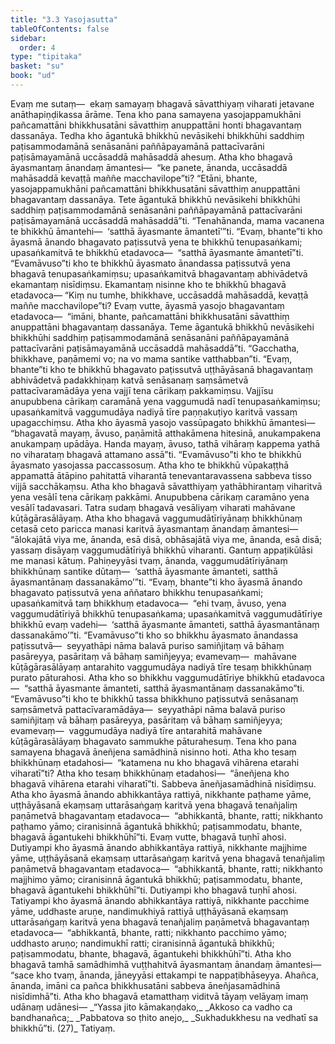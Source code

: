 ```yaml
---
title: "3.3 Yasojasutta"
tableOfContents: false
sidebar:
  order: 4
type: "tipitaka"
basket: "su"
book: "ud"
---
```



<DynamicBreadcrumb />

<Division number="23" book="ud">

<Paragraph number="177" book="ud">
Evaṃ me sutaṃ—  ekaṃ samayaṃ bhagavā sāvatthiyaṃ viharati jetavane anāthapiṇḍikassa ārāme. Tena kho pana samayena yasojappamukhāni pañcamattāni bhikkhusatāni sāvatthiṃ anuppattāni honti bhagavantaṃ dassanāya. Tedha kho āgantukā bhikkhū nevāsikehi bhikkhūhi saddhiṃ paṭisammodamānā senāsanāni paññāpayamānā pattacīvarāni paṭisāmayamānā uccāsaddā mahāsaddā ahesuṃ.
</Paragraph>

<Paragraph number="178" book="ud">
Atha kho bhagavā āyasmantaṃ ānandaṃ āmantesi—  “ke panete, ānanda, uccāsaddā mahāsaddā kevaṭṭā maññe macchavilope”ti? “Etāni, bhante, yasojappamukhāni pañcamattāni bhikkhusatāni sāvatthiṃ anuppattāni bhagavantaṃ dassanāya. Tete āgantukā bhikkhū nevāsikehi bhikkhūhi saddhiṃ paṭisammodamānā senāsanāni paññāpayamānā pattacīvarāni paṭisāmayamānā uccāsaddā mahāsaddā”ti. “Tenahānanda, mama vacanena te bhikkhū āmantehi—  ‘satthā āyasmante āmantetī’”ti.
</Paragraph>

<Paragraph number="179" book="ud">
“Evaṃ, bhante”ti kho āyasmā ānando bhagavato paṭissutvā yena te bhikkhū tenupasaṅkami; upasaṅkamitvā te bhikkhū etadavoca—  “satthā āyasmante āmantetī”ti. “Evamāvuso”ti kho te bhikkhū āyasmato ānandassa paṭissutvā yena bhagavā tenupasaṅkamiṃsu; upasaṅkamitvā bhagavantaṃ abhivādetvā ekamantaṃ nisīdiṃsu. Ekamantaṃ nisinne kho te bhikkhū bhagavā etadavoca—
</Paragraph>

<Paragraph number="180" book="ud">
“Kiṃ nu tumhe, bhikkhave, uccāsaddā mahāsaddā, kevaṭṭā maññe macchavilope”ti? Evaṃ vutte, āyasmā yasojo bhagavantaṃ etadavoca—  “imāni, bhante, pañcamattāni bhikkhusatāni sāvatthiṃ anuppattāni bhagavantaṃ dassanāya. Teme āgantukā bhikkhū nevāsikehi bhikkhūhi saddhiṃ paṭisammodamānā senāsanāni paññāpayamānā pattacīvarāni paṭisāmayamānā uccāsaddā mahāsaddā”ti. “Gacchatha, bhikkhave, paṇāmemi vo; na vo mama santike vatthabban”ti.
</Paragraph>

<Paragraph number="181" book="ud">
“Evaṃ, bhante”ti kho te bhikkhū bhagavato paṭissutvā uṭṭhāyāsanā bhagavantaṃ abhivādetvā padakkhiṇaṃ katvā senāsanaṃ saṃsāmetvā pattacīvaramādāya yena vajjī tena cārikaṃ pakkamiṃsu. Vajjīsu anupubbena cārikaṃ caramānā yena vaggumudā nadī tenupasaṅkamiṃsu; upasaṅkamitvā vaggumudāya nadiyā tīre paṇṇakuṭiyo karitvā vassaṃ upagacchiṃsu.
</Paragraph>

<Paragraph number="182" book="ud">
Atha kho āyasmā yasojo vassūpagato bhikkhū āmantesi—  “bhagavatā mayaṃ, āvuso, paṇāmitā atthakāmena hitesinā, anukampakena anukampaṃ upādāya. Handa mayaṃ, āvuso, tathā vihāraṃ kappema yathā no viharataṃ bhagavā attamano assā”ti. “Evamāvuso”ti kho te bhikkhū āyasmato yasojassa paccassosuṃ. Atha kho te bhikkhū vūpakaṭṭhā appamattā ātāpino pahitattā viharantā tenevantaravassena sabbeva tisso vijjā sacchākaṃsu.
</Paragraph>

<Paragraph number="183" book="ud">
Atha kho bhagavā sāvatthiyaṃ yathābhirantaṃ viharitvā yena vesālī tena cārikaṃ pakkāmi. Anupubbena cārikaṃ caramāno yena vesālī tadavasari. Tatra sudaṃ bhagavā vesāliyaṃ viharati mahāvane kūṭāgārasālāyaṃ.
</Paragraph>

<Paragraph number="184" book="ud">
Atha kho bhagavā vaggumudātīriyānaṃ bhikkhūnaṃ cetasā ceto paricca manasi karitvā āyasmantaṃ ānandaṃ āmantesi—  “ālokajātā viya me, ānanda, esā disā, obhāsajātā viya me, ānanda, esā disā; yassaṃ disāyaṃ vaggumudātīriyā bhikkhū viharanti. Gantuṃ appaṭikūlāsi me manasi kātuṃ. Pahiṇeyyāsi tvaṃ, ānanda, vaggumudātīriyānaṃ bhikkhūnaṃ santike dūtaṃ—  ‘satthā āyasmante āmanteti, satthā āyasmantānaṃ dassanakāmo’”ti.
</Paragraph>

<Paragraph number="185" book="ud">
“Evaṃ, bhante”ti kho āyasmā ānando bhagavato paṭissutvā yena aññataro bhikkhu tenupasaṅkami; upasaṅkamitvā taṃ bhikkhuṃ etadavoca—  “ehi tvaṃ, āvuso, yena vaggumudātīriyā bhikkhū tenupasaṅkama; upasaṅkamitvā vaggumudātīriye bhikkhū evaṃ vadehi—  ‘satthā āyasmante āmanteti, satthā āyasmantānaṃ dassanakāmo’”ti.
</Paragraph>

<Paragraph number="186" book="ud">
“Evamāvuso”ti kho so bhikkhu āyasmato ānandassa paṭissutvā—  seyyathāpi nāma balavā puriso samiñjitaṃ vā bāhaṃ pasāreyya, pasāritaṃ vā bāhaṃ samiñjeyya; evamevaṃ—  mahāvane kūṭāgārasālāyaṃ antarahito vaggumudāya nadiyā tīre tesaṃ bhikkhūnaṃ purato pāturahosi. Atha kho so bhikkhu vaggumudātīriye bhikkhū etadavoca—  “satthā āyasmante āmanteti, satthā āyasmantānaṃ dassanakāmo”ti.
</Paragraph>

<Paragraph number="187" book="ud">
“Evamāvuso”ti kho te bhikkhū tassa bhikkhuno paṭissutvā senāsanaṃ saṃsāmetvā pattacīvaramādāya—  seyyathāpi nāma balavā puriso samiñjitaṃ vā bāhaṃ pasāreyya, pasāritaṃ vā bāhaṃ samiñjeyya; evamevaṃ—  vaggumudāya nadiyā tīre antarahitā mahāvane kūṭāgārasālāyaṃ bhagavato sammukhe pāturahesuṃ. Tena kho pana samayena bhagavā āneñjena samādhinā nisinno hoti. Atha kho tesaṃ bhikkhūnaṃ etadahosi—  “katamena nu kho bhagavā vihārena etarahi viharatī”ti? Atha kho tesaṃ bhikkhūnaṃ etadahosi—  “āneñjena kho bhagavā vihārena etarahi viharatī”ti. Sabbeva āneñjasamādhinā nisīdiṃsu.
</Paragraph>

<Paragraph number="188" book="ud">
Atha kho āyasmā ānando abhikkantāya rattiyā, nikkhante paṭhame yāme, uṭṭhāyāsanā ekaṃsaṃ uttarāsaṅgaṃ karitvā yena bhagavā tenañjaliṃ paṇāmetvā bhagavantaṃ etadavoca—  “abhikkantā, bhante, ratti; nikkhanto paṭhamo yāmo; ciranisinnā āgantukā bhikkhū; paṭisammodatu, bhante, bhagavā āgantukehi bhikkhūhī”ti. Evaṃ vutte, bhagavā tuṇhī ahosi.
</Paragraph>

<Paragraph number="189" book="ud">
Dutiyampi kho āyasmā ānando abhikkantāya rattiyā, nikkhante majjhime yāme, uṭṭhāyāsanā ekaṃsaṃ uttarāsaṅgaṃ karitvā yena bhagavā tenañjaliṃ paṇāmetvā bhagavantaṃ etadavoca—  “abhikkantā, bhante, ratti; nikkhanto majjhimo yāmo; ciranisinnā āgantukā bhikkhū; paṭisammodatu, bhante, bhagavā āgantukehi bhikkhūhī”ti. Dutiyampi kho bhagavā tuṇhī ahosi.
</Paragraph>

<Paragraph number="190" book="ud">
Tatiyampi kho āyasmā ānando abhikkantāya rattiyā, nikkhante pacchime yāme, uddhaste aruṇe, nandimukhiyā rattiyā uṭṭhāyāsanā ekaṃsaṃ uttarāsaṅgaṃ karitvā yena bhagavā tenañjaliṃ paṇāmetvā bhagavantaṃ etadavoca—  “abhikkantā, bhante, ratti; nikkhanto pacchimo yāmo; uddhasto aruṇo; nandimukhī ratti; ciranisinnā āgantukā bhikkhū; paṭisammodatu, bhante, bhagavā, āgantukehi bhikkhūhī”ti.
</Paragraph>

<Paragraph number="191" book="ud">
Atha kho bhagavā tamhā samādhimhā vuṭṭhahitvā āyasmantaṃ ānandaṃ āmantesi—  “sace kho tvaṃ, ānanda, jāneyyāsi ettakampi te nappaṭibhāseyya. Ahañca, ānanda, imāni ca pañca bhikkhusatāni sabbeva āneñjasamādhinā nisīdimhā”ti.
</Paragraph>

<Paragraph number="192" book="ud">
Atha kho bhagavā etamatthaṃ viditvā tāyaṃ velāyaṃ imaṃ udānaṃ udānesi—
</Paragraph>

<Paragraph number="193" type="verses" book="ud">
_“Yassa jito kāmakaṇḍako,_  
_Akkoso ca vadho ca bandhanañca;_  
_Pabbatova so ṭhito anejo,_  
_Sukhadukkhesu na vedhatī sa bhikkhū”ti. (27)_  


</Paragraph>
</Division>

<Paragraph number="194" type="center" book="ud">
Tatiyaṃ.
</Paragraph>